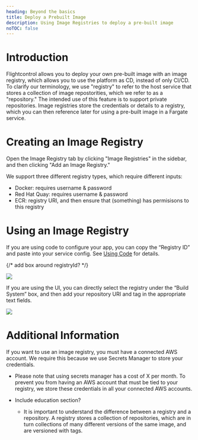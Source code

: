 ```yaml
---
heading: Beyond the basics
title: Deploy a Prebuilt Image
description: Using Image Registries to deploy a pre-built image
noTOC: false
---
```




# Introduction

Flightcontrol allows you to deploy your own pre-built image with an image registry, which allows you to use the platform as CD, instead of only CI/CD. To clarify our terminology, we use "registry" to refer to the host service that stores a collection of image repostorities, which we refer to as a "repository."
The intended use of this feature is to support private repositories.
Image registries store the credentials or details to a registry, which you can then reference later for using a pre-built image in a Fargate service.

# Creating an Image Registry

Open the Image Registry tab by clicking "Image Registries" in the sidebar, and then clicking "Add an Image Registry."

We support three different registry types, which require different inputs:

- Docker: requires username & password
- Red Hat Quay: requires username & password
- ECR: registry URI, and then ensure that (something) has permisisons to this registry

# Using an Image Registry

If you are using code to configure your app, you can copy the “Registry ID” and paste into your service config. See [Using Code](../config/using-code) for details. 

{/* add box around registryId? */}
<div className="rounded-primary max-w-[450px]">
  <Image src={imageRegistryTablePic} />
</div>

If you are using the UI, you can directly select the registry under the “Build System” box, and then add your repository URI and tag in the appropriate text fields.

<div className="rounded-primary max-w-[450px]">
  <Image src={imageRegistryGuiPic} />
</div>

# Additional Information

If you want to use an image registry, you must have a connected AWS account. We require this because we use Secrets Manager to store your credentials.

- Please note that using secrets manager has a cost of X per month. To prevent you from having an AWS account that must be tied to your registry, we store these credentials in all your connected AWS accounts.

- Include education section?
  - It is important to understand the difference between a registry and a repository. A registry stores a collection of repositories, which are in turn collections of many different versions of the same image, and are versioned with tags.
